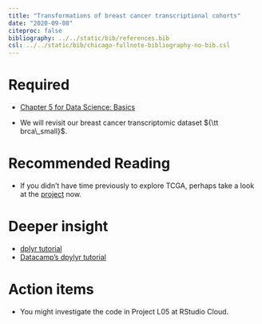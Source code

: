```yaml
---
title: "Transformations of breast cancer transcriptional cohorts"
date: "2020-09-08"
citeproc: false
bibliography: ../../static/bib/references.bib
csl: ../../static/bib/chicago-fullnote-bibliography-no-bib.csl
---
```



# Required

- [Chapter 5 for Data Science: Basics](https://r4ds.had.co.nz/)

- We will revisit our breast cancer transcriptomic dataset ${\tt brca\_small}$.

# Recommended Reading

- If you didn't have time previously to explore TCGA, perhaps take a look at the [project](https://www.cancer.gov/about-nci/organization/ccg/research/structural-genomics/tcga) now.


# Deeper insight

- [dplyr tutorial](https://dplyr.tidyverse.org/)
- [Datacamp's dpylyr tutorial](https://www.datacamp.com/courses/data-manipulation-with-dplyr-in-r)

# Action items  

- You might investigate the code in Project L05 at RStudio Cloud. 

